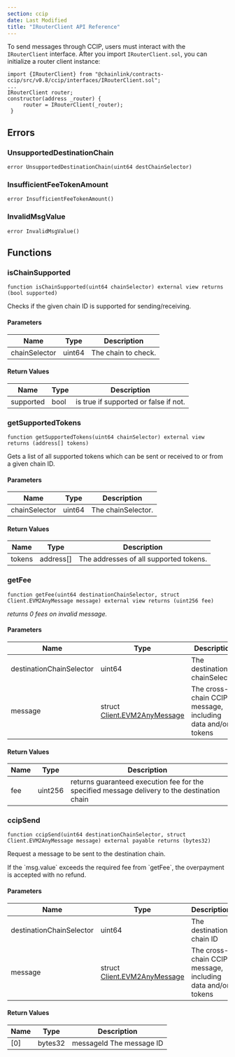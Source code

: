 ```yaml
---
section: ccip
date: Last Modified
title: "IRouterClient API Reference"
---
```



<CcipCommon callout="importCCIPPackage" />

To send messages through CCIP, users must interact with the `IRouterClient` interface.
After you import `IRouterClient.sol`, you can initialize a router client instance:

```solidity
import {IRouterClient} from "@chainlink/contracts-ccip/src/v0.8/ccip/interfaces/IRouterClient.sol";
...
IRouterClient router;
constructor(address _router) {
     router = IRouterClient(_router);
 }
```

## Errors

### UnsupportedDestinationChain

```solidity
error UnsupportedDestinationChain(uint64 destChainSelector)
```

### InsufficientFeeTokenAmount

```solidity
error InsufficientFeeTokenAmount()
```

### InvalidMsgValue

```solidity
error InvalidMsgValue()
```

## Functions

### isChainSupported

```solidity
function isChainSupported(uint64 chainSelector) external view returns (bool supported)
```

Checks if the given chain ID is supported for sending/receiving.

#### Parameters

| Name          | Type   | Description         |
| ------------- | ------ | ------------------- |
| chainSelector | uint64 | The chain to check. |

#### Return Values

| Name      | Type | Description                           |
| --------- | ---- | ------------------------------------- |
| supported | bool | is true if supported or false if not. |

### getSupportedTokens

```solidity
function getSupportedTokens(uint64 chainSelector) external view returns (address[] tokens)
```

Gets a list of all supported tokens which can be sent or received
to or from a given chain ID.

#### Parameters

| Name          | Type   | Description        |
| ------------- | ------ | ------------------ |
| chainSelector | uint64 | The chainSelector. |

#### Return Values

| Name   | Type      | Description                            |
| ------ | --------- | -------------------------------------- |
| tokens | address[] | The addresses of all supported tokens. |

### getFee

```solidity
function getFee(uint64 destinationChainSelector, struct Client.EVM2AnyMessage message) external view returns (uint256 fee)
```

_returns 0 fees on invalid message._

#### Parameters

| Name                     | Type                                                                      | Description                                                |
| ------------------------ | ------------------------------------------------------------------------- | ---------------------------------------------------------- |
| destinationChainSelector | uint64                                                                    | The destination chainSelector                              |
| message                  | struct [Client.EVM2AnyMessage](/ccip/api-reference/client#evm2anymessage) | The cross-chain CCIP message, including data and/or tokens |

#### Return Values

| Name | Type    | Description                                                                                  |
| ---- | ------- | -------------------------------------------------------------------------------------------- |
| fee  | uint256 | returns guaranteed execution fee for the specified message delivery to the destination chain |

### ccipSend

```solidity
function ccipSend(uint64 destinationChainSelector, struct Client.EVM2AnyMessage message) external payable returns (bytes32)
```

Request a message to be sent to the destination chain.

<Aside type="caution">
  If the `msg.value` exceeds the required fee from `getFee`, the overpayment is accepted with no refund.
</Aside>

#### Parameters

| Name                     | Type                                                                      | Description                                                |
| ------------------------ | ------------------------------------------------------------------------- | ---------------------------------------------------------- |
| destinationChainSelector | uint64                                                                    | The destination chain ID                                   |
| message                  | struct [Client.EVM2AnyMessage](/ccip/api-reference/client#evm2anymessage) | The cross-chain CCIP message, including data and/or tokens |

#### Return Values

| Name | Type    | Description              |
| ---- | ------- | ------------------------ |
| [0]  | bytes32 | messageId The message ID |
